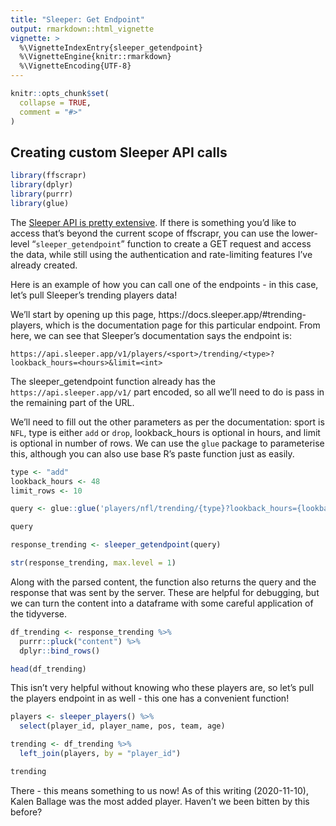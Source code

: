 ```yaml
---
title: "Sleeper: Get Endpoint"
output: rmarkdown::html_vignette
vignette: >
  %\VignetteIndexEntry{sleeper_getendpoint}
  %\VignetteEngine{knitr::rmarkdown}
  %\VignetteEncoding{UTF-8}
---
```


```r
knitr::opts_chunk$set(
  collapse = TRUE,
  comment = "#>"
)
```

## Creating custom Sleeper API calls

```r
library(ffscrapr)
library(dplyr)
library(purrr)
library(glue)
```

The [Sleeper API is pretty extensive](https://docs.sleeper.app). If there is something you'd like to access that's beyond the current scope of ffscrapr, you can use the lower-level "`sleeper_getendpoint`" function to create a GET request and access the data, while still using the authentication and rate-limiting features I've already created. 

Here is an example of how you can call one of the endpoints - in this case, let's pull Sleeper's trending players data! 

We'll start by opening up this page, https://docs.sleeper.app/#trending-players, which is the documentation page for this particular endpoint. From here, we can see that Sleeper's documentation says the endpoint is: 

`https://api.sleeper.app/v1/players/<sport>/trending/<type>?lookback_hours=<hours>&limit=<int>`

The sleeper_getendpoint function already has the `https://api.sleeper.app/v1/` part encoded, so all we'll need to do is pass in the remaining part of the URL. 

We'll need to fill out the other parameters as per the documentation: sport is `NFL`, type is either `add` or `drop`, lookback_hours is optional in hours, and limit is optional in number of rows. We can use the `glue` package to parameterise this, although you can also use base R's paste function just as easily.

```r

type <- "add"
lookback_hours <- 48
limit_rows <- 10

query <- glue::glue('players/nfl/trending/{type}?lookback_hours={lookback_hours}&limit={limit_rows}')

query

response_trending <- sleeper_getendpoint(query)

str(response_trending, max.level = 1)
```

Along with the parsed content, the function also returns the query and the response that was sent by the server. These are helpful for debugging, but we can turn the content into a dataframe with some careful application of the tidyverse. 

```r

df_trending <- response_trending %>% 
  purrr::pluck("content") %>% 
  dplyr::bind_rows()

head(df_trending)
```

This isn't very helpful without knowing who these players are, so let's pull the players endpoint in as well - this one has a convenient function!

```r

players <- sleeper_players() %>% 
  select(player_id, player_name, pos, team, age)

trending <- df_trending %>% 
  left_join(players, by = "player_id")

trending

```

There - this means something to us now! As of this writing (2020-11-10), Kalen Ballage was the most added player. Haven't we been bitten by this before?
